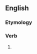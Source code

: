 ==English==

===Etymology===
{{suffix|bid|eth|lang=en}}

===Verb===
{{en-verb form}}

# {{en-archaic third-person singular of|bid}}